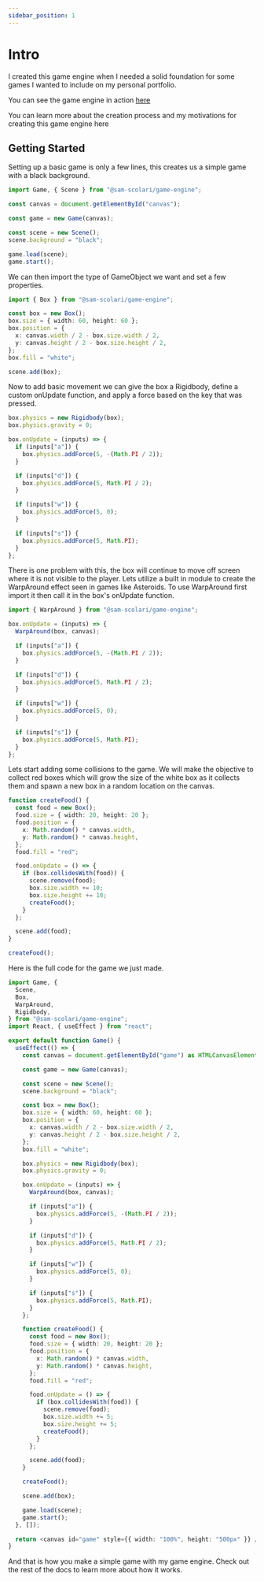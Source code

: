 ```yaml
---
sidebar_position: 1
---
```


# Intro

I created this game engine when I needed a solid foundation for some games I wanted to include on my personal portfolio.

You can see the game engine in action [here](https://samscolari.me)

You can learn more about the creation process and my motivations for creating this game engine here

## Getting Started

Setting up a basic game is only a few lines, this creates us a simple game with a black background.

```typescript
import Game, { Scene } from "@sam-scolari/game-engine";

const canvas = document.getElementById("canvas");

const game = new Game(canvas);

const scene = new Scene();
scene.background = "black";

game.load(scene);
game.start();
```


<Game1 />

We can then import the type of GameObject we want and set a few properties.

```typescript
import { Box } from "@sam-scolari/game-engine";

const box = new Box();
box.size = { width: 60, height: 60 };
box.position = {
  x: canvas.width / 2 - box.size.width / 2,
  y: canvas.height / 2 - box.size.height / 2,
};
box.fill = "white";

scene.add(box);
```


<Game2 />

Now to add basic movement we can give the box a Rigidbody, define a custom onUpdate function, and apply a force based on the key that was pressed.

```typescript
box.physics = new Rigidbody(box);
box.physics.gravity = 0;

box.onUpdate = (inputs) => {
  if (inputs["a"]) {
    box.physics.addForce(5, -(Math.PI / 2));
  }

  if (inputs["d"]) {
    box.physics.addForce(5, Math.PI / 2);
  }

  if (inputs["w"]) {
    box.physics.addForce(5, 0);
  }

  if (inputs["s"]) {
    box.physics.addForce(5, Math.PI);
  }
};
```


<Game3 />

There is one problem with this, the box will continue to move off screen where it is not visible to the player. Lets utilize a built in module to create the WarpAround effect seen in games like Asteroids. To use WarpAround first import it then call it in the box's onUpdate function.

```typescript
import { WarpAround } from "@sam-scolari/game-engine";

box.onUpdate = (inputs) => {
  WarpAround(box, canvas);

  if (inputs["a"]) {
    box.physics.addForce(5, -(Math.PI / 2));
  }

  if (inputs["d"]) {
    box.physics.addForce(5, Math.PI / 2);
  }

  if (inputs["w"]) {
    box.physics.addForce(5, 0);
  }

  if (inputs["s"]) {
    box.physics.addForce(5, Math.PI);
  }
};
```


<Game4 />

Lets start adding some collisions to the game. We will make the objective to collect red boxes which will grow the size of the white box as it collects them and spawn a new box in a random location on the canvas.

```typescript
function createFood() {
  const food = new Box();
  food.size = { width: 20, height: 20 };
  food.position = {
    x: Math.random() * canvas.width,
    y: Math.random() * canvas.height,
  };
  food.fill = "red";

  food.onUpdate = () => {
    if (box.collidesWith(food)) {
      scene.remove(food);
      box.size.width += 10;
      box.size.height += 10;
      createFood();
    }
  };

  scene.add(food);
}

createFood();
```


<Game5 />

Here is the full code for the game we just made.

```typescript
import Game, {
  Scene,
  Box,
  WarpAround,
  Rigidbody,
} from "@sam-scolari/game-engine";
import React, { useEffect } from "react";

export default function Game() {
  useEffect(() => {
    const canvas = document.getElementById("game") as HTMLCanvasElement;

    const game = new Game(canvas);

    const scene = new Scene();
    scene.background = "black";

    const box = new Box();
    box.size = { width: 60, height: 60 };
    box.position = {
      x: canvas.width / 2 - box.size.width / 2,
      y: canvas.height / 2 - box.size.height / 2,
    };
    box.fill = "white";

    box.physics = new Rigidbody(box);
    box.physics.gravity = 0;

    box.onUpdate = (inputs) => {
      WarpAround(box, canvas);

      if (inputs["a"]) {
        box.physics.addForce(5, -(Math.PI / 2));
      }

      if (inputs["d"]) {
        box.physics.addForce(5, Math.PI / 2);
      }

      if (inputs["w"]) {
        box.physics.addForce(5, 0);
      }

      if (inputs["s"]) {
        box.physics.addForce(5, Math.PI);
      }
    };

    function createFood() {
      const food = new Box();
      food.size = { width: 20, height: 20 };
      food.position = {
        x: Math.random() * canvas.width,
        y: Math.random() * canvas.height,
      };
      food.fill = "red";

      food.onUpdate = () => {
        if (box.collidesWith(food)) {
          scene.remove(food);
          box.size.width += 5;
          box.size.height += 5;
          createFood();
        }
      };

      scene.add(food);
    }

    createFood();

    scene.add(box);

    game.load(scene);
    game.start();
  }, []);

  return <canvas id="game" style={{ width: "100%", height: "500px" }} />;
}
```

And that is how you make a simple game with my game engine. Check out the rest of the docs to learn more about how it works.

